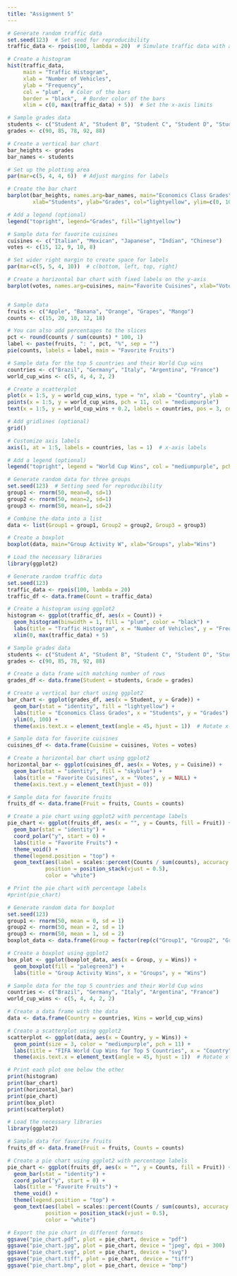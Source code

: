 ```yaml
---
title: "Assignment 5"
---
```


```r
# Generate random traffic data
set.seed(123)  # Set seed for reproducibility
traffic_data <- rpois(100, lambda = 20)  # Simulate traffic data with an average of 20 vehicles

# Create a histogram
hist(traffic_data, 
     main = "Traffic Histogram",
     xlab = "Number of Vehicles",
     ylab = "Frequency",
     col = "plum",  # Color of the bars
     border = "black",  # Border color of the bars
     xlim = c(0, max(traffic_data) + 5))  # Set the x-axis limits

```

```r
# Sample grades data
students <- c("Student A", "Student B", "Student C", "Student D", "Student E")
grades <- c(90, 85, 78, 92, 88)

# Create a vertical bar chart
bar_heights <- grades
bar_names <- students

# Set up the plotting area
par(mar=c(5, 4, 4, 6))  # Adjust margins for labels

# Create the bar chart
barplot(bar_heights, names.arg=bar_names, main="Economics Class Grades", 
        xlab="Students", ylab="Grades", col="lightyellow", ylim=c(0, 100))

# Add a legend (optional)
legend("topright", legend="Grades", fill="lightyellow")

```

```r
# Sample data for favorite cuisines
cuisines <- c("Italian", "Mexican", "Japanese", "Indian", "Chinese")
votes <- c(15, 12, 9, 10, 8)

# Set wider right margin to create space for labels
par(mar=c(5, 5, 4, 10))  # c(bottom, left, top, right)

# Create a horizontal bar chart with fixed labels on the y-axis
barplot(votes, names.arg=cuisines, main="Favorite Cuisines", xlab="Votes", horiz=TRUE, col="skyblue", las=1)



```

```r
# Sample data
fruits <- c("Apple", "Banana", "Orange", "Grapes", "Mango")
counts <- c(15, 20, 10, 12, 18)

# You can also add percentages to the slices
pct <- round(counts / sum(counts) * 100, 1)
label <- paste(fruits, ": ", pct, "%", sep = "")
pie(counts, labels = label, main = "Favorite Fruits")

# Sample data for the top 5 countries and their World Cup wins
countries <- c("Brazil", "Germany", "Italy", "Argentina", "France")
world_cup_wins <- c(5, 4, 4, 2, 2)

# Create a scatterplot
plot(x = 1:5, y = world_cup_wins, type = "n", xlab = "Country", ylab = "World Cup Wins", main = "FIFA World Cup Wins for Top 5 Countries")
points(x = 1:5, y = world_cup_wins, pch = 11, col = "mediumpurple")
text(x = 1:5, y = world_cup_wins + 0.2, labels = countries, pos = 3, col = "black")

# Add gridlines (optional)
grid()

# Customize axis labels
axis(1, at = 1:5, labels = countries, las = 1)  # x-axis labels

# Add a legend (optional)
legend("topright", legend = "World Cup Wins", col = "mediumpurple", pch = 11)

```

```r
# Generate random data for three groups
set.seed(123)  # Setting seed for reproducibility
group1 <- rnorm(50, mean=0, sd=1)
group2 <- rnorm(50, mean=2, sd=1)
group3 <- rnorm(50, mean=1, sd=2)

# Combine the data into a list
data <- list(Group1 = group1, Group2 = group2, Group3 = group3)

# Create a boxplot
boxplot(data, main="Group Activity W", xlab="Groups", ylab="Wins")


```

```r
# Load the necessary libraries
library(ggplot2)

# Generate random traffic data
set.seed(123)
traffic_data <- rpois(100, lambda = 20)
traffic_df <- data.frame(Count = traffic_data)

# Create a histogram using ggplot2
histogram <- ggplot(traffic_df, aes(x = Count)) +
  geom_histogram(binwidth = 1, fill = "plum", color = "black") +
  labs(title = "Traffic Histogram", x = "Number of Vehicles", y = "Frequency") +
  xlim(0, max(traffic_data) + 5)

# Sample grades data
students <- c("Student A", "Student B", "Student C", "Student D", "Student E")
grades <- c(90, 85, 78, 92, 88)

# Create a data frame with matching number of rows
grades_df <- data.frame(Student = students, Grade = grades)

# Create a vertical bar chart using ggplot2
bar_chart <- ggplot(grades_df, aes(x = Student, y = Grade)) +
  geom_bar(stat = "identity", fill = "lightyellow") +
  labs(title = "Economics Class Grades", x = "Students", y = "Grades") +
  ylim(0, 100) +
  theme(axis.text.x = element_text(angle = 45, hjust = 1))  # Rotate x-axis labels

# Sample data for favorite cuisines
cuisines_df <- data.frame(Cuisine = cuisines, Votes = votes)

# Create a horizontal bar chart using ggplot2
horizontal_bar <- ggplot(cuisines_df, aes(x = Votes, y = Cuisine)) +
  geom_bar(stat = "identity", fill = "skyblue") +
  labs(title = "Favorite Cuisines", x = "Votes", y = NULL) +
  theme(axis.text.y = element_text(hjust = 0))

# Sample data for favorite fruits
fruits_df <- data.frame(Fruit = fruits, Counts = counts)

# Create a pie chart using ggplot2 with percentage labels
pie_chart <- ggplot(fruits_df, aes(x = "", y = Counts, fill = Fruit)) +
  geom_bar(stat = "identity") +
  coord_polar("y", start = 0) +
  labs(title = "Favorite Fruits") +
  theme_void() +
  theme(legend.position = "top") +
  geom_text(aes(label = scales::percent(Counts / sum(counts), accuracy = 0.1)),
            position = position_stack(vjust = 0.5),
            color = "white")

# Print the pie chart with percentage labels
#print(pie_chart)

# Generate random data for boxplot
set.seed(123)
group1 <- rnorm(50, mean = 0, sd = 1)
group2 <- rnorm(50, mean = 2, sd = 1)
group3 <- rnorm(50, mean = 1, sd = 2)
boxplot_data <- data.frame(Group = factor(rep(c("Group1", "Group2", "Group3"), each = 50)), Wins = c(group1, group2, group3))

# Create a boxplot using ggplot2
box_plot <- ggplot(boxplot_data, aes(x = Group, y = Wins)) +
  geom_boxplot(fill = "palegreen3") +
  labs(title = "Group Activity Wins", x = "Groups", y = "Wins")

# Sample data for the top 5 countries and their World Cup wins
countries <- c("Brazil", "Germany", "Italy", "Argentina", "France")
world_cup_wins <- c(5, 4, 4, 2, 2)

# Create a data frame with the data
data <- data.frame(Country = countries, Wins = world_cup_wins)

# Create a scatterplot using ggplot2
scatterplot <- ggplot(data, aes(x = Country, y = Wins)) +
  geom_point(size = 3, color = "mediumpurple", pch = 11) +
  labs(title = "FIFA World Cup Wins for Top 5 Countries", x = "Country", y = "World Cup Wins") +
  theme(axis.text.x = element_text(angle = 45, hjust = 1))  # Rotate x-axis labels

# Print each plot one below the other
print(histogram)
print(bar_chart)
print(horizontal_bar)
print(pie_chart)
print(box_plot)
print(scatterplot)
```

```r
# Load the necessary libraries
library(ggplot2)

# Sample data for favorite fruits
fruits_df <- data.frame(Fruit = fruits, Counts = counts)

# Create a pie chart using ggplot2 with percentage labels
pie_chart <- ggplot(fruits_df, aes(x = "", y = Counts, fill = Fruit)) +
  geom_bar(stat = "identity") +
  coord_polar("y", start = 0) +
  labs(title = "Favorite Fruits") +
  theme_void() +
  theme(legend.position = "top") +
  geom_text(aes(label = scales::percent(Counts / sum(counts), accuracy = 0.1)),
            position = position_stack(vjust = 0.5),
            color = "white")

# Export the pie chart in different formats
ggsave("pie_chart.pdf", plot = pie_chart, device = "pdf")
ggsave("pie_chart.jpg", plot = pie_chart, device = "jpeg", dpi = 300)  # Specify dpi for jpg
ggsave("pie_chart.svg", plot = pie_chart, device = "svg")
ggsave("pie_chart.tiff", plot = pie_chart, device = "tiff")
ggsave("pie_chart.bmp", plot = pie_chart, device = "bmp")

```
